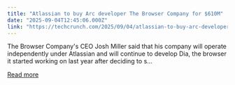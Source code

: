 ```yaml
---
title: "Atlassian to buy Arc developer The Browser Company for $610M"
date: "2025-09-04T12:45:06.000Z"
link: "https://techcrunch.com/2025/09/04/atlassian-to-buy-arc-developer-the-browser-company-for-610m/"
---
```


The Browser Company's CEO Josh Miller said that his company will operate independently under Atlassian and will continue to develop Dia, the browser it started working on last year after deciding to s...

[Read more](https://techcrunch.com/2025/09/04/atlassian-to-buy-arc-developer-the-browser-company-for-610m/)
